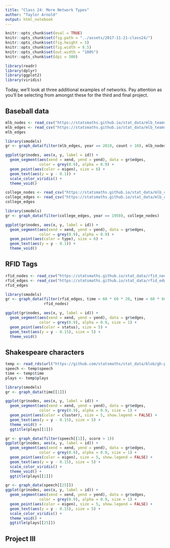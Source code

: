 ```yaml
---
title: "Class 24: More Network Types"
author: "Taylor Arnold"
output: html_notebook
---
```


```r
knitr::opts_chunk$set(eval = TRUE)
knitr::opts_chunk$set(fig.path = "../assets/2017-11-21-class24/")
knitr::opts_chunk$set(fig.height = 5)
knitr::opts_chunk$set(fig.width = 8.5)
knitr::opts_chunk$set(out.width = "100%")
knitr::opts_chunk$set(dpi = 300)
```

```r
library(readr)
library(dplyr)
library(ggplot2)
library(viridis)
```

Today, we'll look at three additional examples of networks.
Pay attention as you'll be selecting from amongst these for
the third and final project.

## Baseball data

```r
mlb_nodes <- read_csv("https://statsmaths.github.io/stat_data/mlb_teams_nodes.csv")
mlb_edges <- read_csv("https://statsmaths.github.io/stat_data/mlb_teams_edges.csv")
mlb_edges
```

```r
library(smodels)
gr <- graph_data(filter(mlb_edges, year == 2010, count > 10), mlb_nodes)

ggplot(gr$nodes, aes(x, y, label = id)) +
  geom_segment(aes(xend = xend, yend = yend), data = gr$edges,
               color = grey(0.9), alpha = 0.9) +
  geom_point(aes(color = eigen), size = 6) +
  geom_text(aes(y = y - 0.1)) +
  scale_color_viridis() +
  theme_void()
```

```r
college_nodes <- read_csv("https://statsmaths.github.io/stat_data/mlb_college_nodes.csv")
college_edges <- read_csv("https://statsmaths.github.io/stat_data/mlb_college_edges.csv")
college_edges
```

```r
library(smodels)
gr <- graph_data(filter(college_edges, year == 1950), college_nodes)

ggplot(gr$nodes, aes(x, y, label = id)) +
  geom_segment(aes(xend = xend, yend = yend), data = gr$edges,
               color = grey(0.9), alpha = 0.9) +
  geom_point(aes(color = type), size = 6) +
  geom_text(aes(y = y - 0.1)) +
  theme_void()
```

## RFID Tags

```r
rfid_nodes <- read_csv("https://statsmaths.github.io/stat_data/rfid_nodes.csv")
rfid_edges <- read_csv("https://statsmaths.github.io/stat_data/rfid_edges.csv")
rfid_edges
```

```r
library(smodels)
gr <- graph_data(filter(rfid_edges, time > 60 * 60 * 20, time < 60 * 60 * 22),
                 rfid_nodes)

ggplot(gr$nodes, aes(x, y, label = id)) +
  geom_segment(aes(xend = xend, yend = yend), data = gr$edges,
               color = grey(0.9), alpha = 0.9, size = 1) +
  geom_point(aes(color = status), size = 5) +
  geom_text(aes(y = y - 0.15), size = 5) +
  theme_void()
```



## Shakespeare characters

```r
temp <- read_rds(url("https://github.com/statsmaths/stat_data/blob/gh-pages/shakespeare_plays.rds?raw=true"))
speech <- temp$speech
time <- temp$time
plays <- temp$plays
```


```r
library(smodels)
gr <- graph_data(time[[1]])
```

```r
ggplot(gr$nodes, aes(x, y, label = id)) +
  geom_segment(aes(xend = xend, yend = yend), data = gr$edges,
               color = grey(0.9), alpha = 0.9, size = 1) +
  geom_point(aes(color = cluster), size = 5, show.legend = FALSE) +
  geom_text(aes(y = y - 0.15), size = 5) +
  theme_void() +
  ggtitle(plays[[1]])
```

```r
gr <- graph_data(filter(speech[[1]], score > 1))
ggplot(gr$nodes, aes(x, y, label = id)) +
  geom_segment(aes(xend = xend, yend = yend), data = gr$edges,
               color = grey(0.9), alpha = 0.9, size = 1) +
  geom_point(aes(color = eigen), size = 5, show.legend = FALSE) +
  geom_text(aes(y = y - 0.15), size = 5) +
  scale_color_viridis() +
  theme_void() +
  ggtitle(plays[[1]])
```

```r
gr <- graph_data(speech[[25]])
ggplot(gr$nodes, aes(x, y, label = id)) +
  geom_segment(aes(xend = xend, yend = yend), data = gr$edges,
               color = grey(0.9), alpha = 0.9, size = 1) +
  geom_point(aes(color = eigen), size = 5, show.legend = FALSE) +
  geom_text(aes(y = y - 0.15), size = 5) +
  scale_color_viridis() +
  theme_void() +
  ggtitle(plays[[25]])
```

## Project III





















